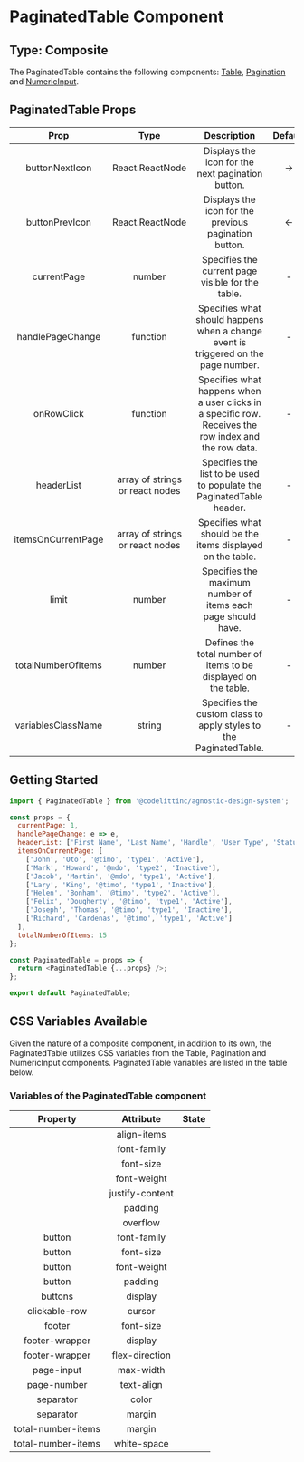 # PaginatedTable Component

## Type: Composite

The PaginatedTable contains the following components: [Table](https://design-system.codelitt.dev/?path=/docs/components-table--default), [Pagination](https://design-system.codelitt.dev/?path=/docs/components-pagination--default) and [NumericInput](https://design-system.codelitt.dev/?path=/docs/components-numeric-input--default).

## PaginatedTable Props

|        Prop        |              Type               |                                              Description                                              |        Default        | Mandatory |
| :----------------: | :-----------------------------: | :---------------------------------------------------------------------------------------------------: | :-------------------: | :-------: |
|   buttonNextIcon   |         React.ReactNode         |                           Displays the icon for the next pagination button.                           | <span> &rarr; </span> |   false   |
|   buttonPrevIcon   |         React.ReactNode         |                         Displays the icon for the previous pagination button.                         | <span> &larr; </span> |   false   |
|    currentPage     |             number              |                           Specifies the current page visible for the table.                           |           -           |   true    |
|  handlePageChange  |            function             |          Specifies what should happens when a change event is triggered on the page number.           |           -           |   true    |
|     onRowClick     |            function             | Specifies what happens when a user clicks in a specific row. Receives the row index and the row data. |           -           |   false   |
|     headerList     | array of strings or react nodes |                 Specifies the list to be used to populate the PaginatedTable header.                  |           -           |   true    |
| itemsOnCurrentPage | array of strings or react nodes |                      Specifies what should be the items displayed on the table.                       |           -           |   true    |
|       limit        |             number              |                     Specifies the maximum number of items each page should have.                      |           -           |   true    |
| totalNumberOfItems |             number              |                    Defines the total number of items to be displayed on the table.                    |           -           |   true    |
| variablesClassName |             string              |                   Specifies the custom class to apply styles to the PaginatedTable.                   |           -           |   false   |

## Getting Started

```javascript
import { PaginatedTable } from '@codelittinc/agnostic-design-system';

const props = {
  currentPage: 1,
  handlePageChange: e => e,
  headerList: ['First Name', 'Last Name', 'Handle', 'User Type', 'Status'],
  itemsOnCurrentPage: [
    ['John', 'Oto', '@timo', 'type1', 'Active'],
    ['Mark', 'Howard', '@mdo', 'type2', 'Inactive'],
    ['Jacob', 'Martin', '@mdo', 'type1', 'Active'],
    ['Lary', 'King', '@timo', 'type1', 'Inactive'],
    ['Helen', 'Bonham', '@timo', 'type2', 'Active'],
    ['Felix', 'Dougherty', '@timo', 'type1', 'Active'],
    ['Joseph', 'Thomas', '@timo', 'type1', 'Inactive'],
    ['Richard', 'Cardenas', '@timo', 'type1', 'Active']
  ],
  totalNumberOfItems: 15
};

const PaginatedTable = props => {
  return <PaginatedTable {...props} />;
};

export default PaginatedTable;
```

## CSS Variables Available

Given the nature of a composite component, in addition to its own, the PaginatedTable utilizes CSS variables from the Table, Pagination and NumericInput components.
PaginatedTable variables are listed in the table below.

### Variables of the PaginatedTable component

|      Property      |    Attribute    | State |
| :----------------: | :-------------: | :---: |
|                    |   align-items   |       |
|                    |   font-family   |       |
|                    |    font-size    |       |
|                    |   font-weight   |       |
|                    | justify-content |       |
|                    |     padding     |       |
|                    |    overflow     |       |
|      button        |   font-family   |       |
|      button        |    font-size    |       |
|      button        |   font-weight   |       |
|      button        |     padding     |       |
|      buttons       |     display     |       |
|   clickable-row    |     cursor      |       |
|      footer        |    font-size    |       |
|   footer-wrapper   |     display     |       |
|   footer-wrapper   |  flex-direction |       |
|    page-input      |    max-width    |       |
|    page-number     |   text-align    |       |
|     separator      |     color       |       |
|     separator      |     margin      |       |
| total-number-items |     margin      |       |
| total-number-items |  white-space    |       |
